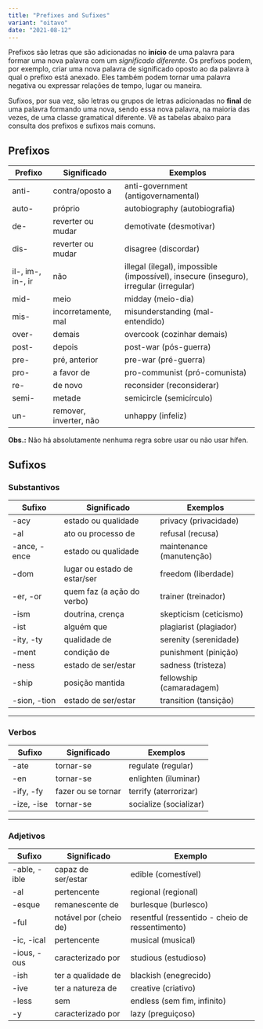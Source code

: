```yaml
---
title: "Prefixes and Sufixes"
variant: "oitavo"
date: "2021-08-12"
---
```


Prefixos são letras que são adicionadas no **início** de uma palavra para formar uma nova palavra com um _significado diferente_. Os prefixos podem, por exemplo, criar uma nova palavra de significado oposto ao da palavra à qual o prefixo está anexado. Eles também podem tornar uma palavra negativa ou expressar relações de tempo, lugar ou maneira.

Sufixos, por sua vez, são letras ou grupos de letras adicionadas no **final** de uma palavra formando uma nova, sendo essa nova palavra, na maioria das vezes, de uma classe gramatical diferente. Vê as tabelas abaixo para consulta dos prefixos e sufixos mais comuns.

## Prefixos

| Prefixo           | Significado            | Exemplos                                                                              |
| ----------------- | ---------------------- | ------------------------------------------------------------------------------------- |
| anti-             | contra/oposto a        | anti-government (antigovernamental)                                                   |
| auto-             | próprio                | autobiography (autobiografia)                                                         |
| de-               | reverter ou mudar      | demotivate (desmotivar)                                                               |
| dis-              | reverter ou mudar      | disagree (discordar)                                                                  |
| il-, im-, in-, ir | não                    | illegal (ilegal), impossible (impossível), insecure (inseguro), irregular (irregular) |
| mid-              | meio                   | midday (meio-dia)                                                                     |
| mis-              | incorretamente, mal    | misunderstanding (mal-entendido)                                                      |
| over-             | demais                 | overcook (cozinhar demais)                                                            |
| post-             | depois                 | post-war (pós-guerra)                                                                 |
| pre-              | pré, anterior          | pre-war (pré-guerra)                                                                  |
| pro-              | a favor de             | pro-communist (pró-comunista)                                                         |
| re-               | de novo                | reconsider (reconsiderar)                                                             |
| semi-             | metade                 | semicircle (semicírculo)                                                              |
| un-               | remover, inverter, não | unhappy (infeliz)                                                                     |

**Obs.:** Não há absolutamente nenhuma regra sobre usar ou não usar hífen.

## Sufixos

### Substantivos

| Sufixo       | Significado                  | Exemplos                 |
| ------------ | ---------------------------- | ------------------------ |
| -acy         | estado ou qualidade          | privacy (privacidade)    |
| -al          | ato ou processo de           | refusal (recusa)         |
| -ance, -ence | estado ou qualidade          | maintenance (manutenção) |
| -dom         | lugar ou estado de estar/ser | freedom (liberdade)      |
| -er, -or     | quem faz (a ação do verbo)   | trainer (treinador)      |
| -ism         | doutrina, crença             | skepticism (ceticismo)   |
| -ist         | alguém que                   | plagiarist (plagiador)   |
| -ity, -ty    | qualidade de                 | serenity (serenidade)    |
| -ment        | condição de                  | punishment (pinição)     |
| -ness        | estado de ser/estar          | sadness (tristeza)       |
| -ship        | posição mantida              | fellowship (camaradagem) |
| -sion, -tion | estado de ser/estar          | transition (tansição)    |

<hr />

### Verbos

| Sufixo     | Significado        | Exemplos               |
| ---------- | ------------------ | ---------------------- |
| -ate       | tornar-se          | regulate (regular)     |
| -en        | tornar-se          | enlighten (iluminar)   |
| -ify, -fy  | fazer ou se tornar | terrify (aterrorizar)  |
| -ize, -ise | tornar-se          | socialize (socializar) |

<hr />

### Adjetivos

| Sufixo       | Significado            | Exemplo                                         |
| ------------ | ---------------------- | ----------------------------------------------- |
| -able, -ible | capaz de ser/estar     | edible (comestível)                             |
| -al          | pertencente            | regional (regional)                             |
| -esque       | remanescente de        | burlesque (burlesco)                            |
| -ful         | notável por (cheio de) | resentful (ressentido - cheio de ressentimento) |
| -ic, -ical   | pertencente            | musical (musical)                               |
| -ious, -ous  | caracterizado por      | studious (estudioso)                            |
| -ish         | ter a qualidade de     | blackish (enegrecido)                           |
| -ive         | ter a natureza de      | creative (criativo)                             |
| -less        | sem                    | endless (sem fim, infinito)                     |
| -y           | caracterizado por      | lazy (preguiçoso)                               |
